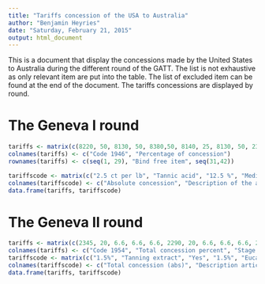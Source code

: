 ```yaml
---
title: "Tariffs concession of the USA to Australia"
author: "Benjamin Heyries"
date: "Saturday, February 21, 2015"
output: html_document
---
```


This is a document that display the concessions made by the United States to Australia during the different round of the GATT. The list is not exhaustive as only relevant item are put into the table. The list of excluded item can be found at the end of the document.
The tariffs concessions are displayed by round.

The Geneva I round
================

```r
tariffs <- matrix(c(8220, 50, 8130, 50, 8380,50, 8140, 25, 8130, 50, 2345, 50, 2290, 50, 4209, 50, 4225, 50, 0018, 50, 0019, 50, 0815, 8.3, 0021, 50, 0022, -7, 0023, 50, 0044, 50, 1330, 50, 2410, 50, 1197, 60, 3520, 25, 3541, 37.5, 0734500, 20, 0734520, 37.5, 0751400, 0, 0751420, 45, 0759, 50, 0207, 0, 0208, 0, 0990130, 50, 5954, 0, 0231, 0, 0703, 0,  0719, 0, 0729, 0, 6270, 0, 0961, 0, 0962, 0, 0034, 0, 0979, 0, 0234, 0, 0291, 0, 4033, 0), ncol=2, byrow=TRUE)
colnames(tariffs) <- c("Code 1946", "Percentage of concession")
rownames(tariffs) <- c(seq(1, 29), "Bind free item", seq(31,42))

tariffscode <- matrix(c("2.5 ct per lb", "Tannic acid", "12.5 %", "Medical preparations", "12.5 %", "Chimical product: Eucalyptol", "12.5%", "Prepration in pills: Eucalyptol", "17.5%", "Thymol from eucalyptus", "7.5%", "Taning extracts", "7.5%", "Essential oil of E", "10%", "Veneers" , "16.33% and 10%", "Tennis racket frame", "3 ct per lb", "Beef", "3 ct per lb", "Veal", "0", "Beef and mutton tallow", "2.5 ct per lb", "Mutton", "3.5 ct per lb", "Lamb", "3 ct per lb", "Game", "1.5 ct per lb or min 7.5 %", "Butter", "7 ct per lb", "Other fruit paste", "1 ct per lb", "Grass and crop seeds", "87.5 ct per lb", "Peas", "Between 9.25 and 8 ct per lb", "Clothing wool", "9.25 ct per lb and 6.25%", "Carbonized wool", "2.5%", "Dressed fur not dyed", "7.5%", "Dyed dressed furs", "0", "Manufactured fur not dyed", "17.5%", "Manufactured fur dyed", "25%", "All other fur articles", "0", "Hides and skins",  "0", "Hides and skin", "20%", "Catgut", "0", "Precious stones", "0", "Fur and fur skins: Lamb", "0", "Fur and fur skins: Rabbit",  "0", "Fur and fur skins: opossum", "0", "Fur and fur skin: others", "0", "Tantalum and Zirconium ore", "0", "Shells: mother-of-pearl", "0", "Tortoise shell", "0", "Sausage cacinge", "0", "Integruments, tendons, intestine", "0", "Other sheep and lamb skin", "0", "Kangoroo skin", "0", "Oriental wood"), ncol=2, byrow=TRUE)
colnames(tariffscode) <- c("Absolute concession", "Description of the article")
data.frame(tariffs, tariffscode)
```

The Geneva II round
================
```r
tariffs <- matrix(c(2345, 20, 6.6, 6.6, 6.6, 2290, 20, 6.6, 6.6, 6.6, 23500, 16.6, 6.6, 3.3, 6.6, 0990, 15, 5, 5, 5), ncol=5, byrow=TRUE)
colnames(tariffs) <- c("Code 1954", "Total concession percent", "Stage 1", "2", "3")
tariffscode <- matrix(c("1.5%", "Tanning extract", "Yes", "1.5%", "Eucalyptus Oil", "Yes", "0.5 ct per lb", "Game", "Yes", "3%", "Catgut", "Yes"), ncol=3, byrow=TRUE)
colnames(tariffscode) <- c("Total concession (abs)", "Description article", "Correspondance code 1946")
data.frame(tariffs, tariffscode)
```

